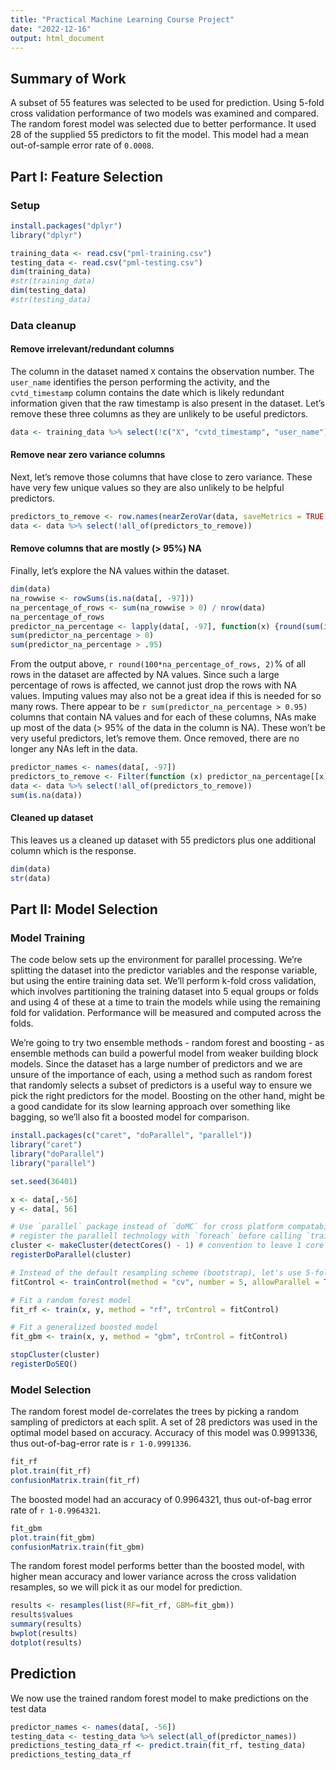 ```yaml
---
title: "Practical Machine Learning Course Project"
date: "2022-12-16"
output: html_document
---
```

## Summary of Work
A subset of 55 features was selected to be used for prediction. Using 5-fold cross validation performance of two models
was examined and compared. The random forest model was selected due to better performance. It used 28 of the supplied
55 predictors to fit the model. This model had a mean out-of-sample error rate of `0.0008`.

## Part I: Feature Selection

### Setup
```r
install.packages("dplyr")
library("dplyr")

training_data <- read.csv("pml-training.csv")
testing_data <- read.csv("pml-testing.csv")
dim(training_data)
#str(training_data)
dim(testing_data)
#str(testing_data)
```

### Data cleanup
#### Remove irrelevant/redundant columns
The column in the dataset named `X` contains the observation number. The `user_name` identifies the person performing
the activity, and the `cvtd_timestamp` column contains the date which is likely redundant information given that the raw
timestamp is also present in the dataset. Let's remove these three columns as they are unlikely to be useful predictors.
```r
data <- training_data %>% select(!c("X", "cvtd_timestamp", "user_name"))
```
#### Remove near zero variance columns
Next, let's remove those columns that have close to zero variance. These have very few unique values so they are also
unlikely to be helpful predictors.
```r
predictors_to_remove <- row.names(nearZeroVar(data, saveMetrics = TRUE, names = TRUE) %>% filter(zeroVar == TRUE | nzv == TRUE))
data <- data %>% select(!all_of(predictors_to_remove))
```
#### Remove columns that are mostly (> 95%) NA
Finally, let's explore the NA values within the dataset.
```r
dim(data)
na_rowwise <- rowSums(is.na(data[, -97]))
na_percentage_of_rows <- sum(na_rowwise > 0) / nrow(data)
na_percentage_of_rows
predictor_na_percentage <- lapply(data[, -97], function(x) {round(sum(is.na(x))/length(x), 2)})
sum(predictor_na_percentage > 0)
sum(predictor_na_percentage > .95)
```
From the output above, `r round(100*na_percentage_of_rows, 2)`% of all rows in the dataset are affected by NA values.
Since such a large percentage of rows is affected, we cannot just drop the rows with NA values. Imputing values may also
not be a great idea if this is needed for so many rows. There appear to be `r sum(predictor_na_percentage > 0.95)`
columns that contain NA values and for each of these columns, NAs make up most of the data (> 95% of the data in the
column is NA). These won't be very useful predictors, let's remove them. Once removed, there are no longer any NAs left
in the data.

```r
predictor_names <- names(data[, -97])
predictors_to_remove <- Filter(function (x) predictor_na_percentage[[x]] >= 0.95, predictor_names)
data <- data %>% select(!all_of(predictors_to_remove))
sum(is.na(data))
```
#### Cleaned up dataset
This leaves us a cleaned up dataset with 55 predictors plus one additional column which is the response.
```r
dim(data)
str(data)

```
## Part II: Model Selection

### Model Training

The code below sets up the environment for parallel processing. We're splitting the dataset into the predictor variables
and the response variable, but using the entire training data set. We'll perform k-fold cross validation, which involves
partitioning the training dataset into 5 equal groups or folds and using 4 of these at a time to train the models while
using the remaining fold for validation. Performance will be measured and computed across the folds.

We're going to try two ensemble methods - random forest and boosting - as ensemble methods can build a powerful model
from weaker building block models. Since the dataset has a large number of predictors and we are unsure of the importance
of each, using a method such as random forest that randomly selects a subset of predictors is a useful way to ensure we
pick the right predictors for the model. Boosting on the other hand, might be a good candidate for its slow learning
approach over something like bagging, so we'll also fit a boosted model for comparison.

```r
install.packages(c("caret", "doParallel", "parallel"))
library("caret")
library("doParallel")
library("parallel")

set.seed(36401)

x <- data[,-56]
y <- data[, 56]

# Use `parallel` package instead of `doMC` for cross platform compatability
# register the parallell technology with `foreach` before calling `train`
cluster <- makeCluster(detectCores() - 1) # convention to leave 1 core for OS
registerDoParallel(cluster)

# Instead of the default resampling scheme (bootstrap), let's use 5-fold cross-validation
fitControl <- trainControl(method = "cv", number = 5, allowParallel = TRUE)

# Fit a random forest model
fit_rf <- train(x, y, method = "rf", trControl = fitControl)

# Fit a generalized boosted model
fit_gbm <- train(x, y, method = "gbm", trControl = fitControl)

stopCluster(cluster)
registerDoSEQ()
```
### Model Selection
The random forest model de-correlates the trees by picking a random sampling of predictors at each split.
A set of 28 predictors was used in the optimal model based on accuracy. Accuracy of this model was 0.9991336, thus out-of-bag-error rate is `r 1-0.9991336`.
```r
fit_rf
plot.train(fit_rf)
confusionMatrix.train(fit_rf)
```
The boosted model had an accuracy of 0.9964321, thus out-of-bag error rate of `r 1-0.9964321`.
```r
fit_gbm
plot.train(fit_gbm)
confusionMatrix.train(fit_gbm)
```
The random forest model performs better than the boosted model, with higher mean accuracy and lower variance across the
cross validation resamples, so we will pick it as our model for prediction.

```r
results <- resamples(list(RF=fit_rf, GBM=fit_gbm))
results$values
summary(results)
bwplot(results)
dotplot(results)
```

## Prediction
We now use the trained random forest model to make predictions on the test data
```r
predictor_names <- names(data[, -56])
testing_data <- testing_data %>% select(all_of(predictor_names))
predictions_testing_data_rf <- predict.train(fit_rf, testing_data)
predictions_testing_data_rf
```
